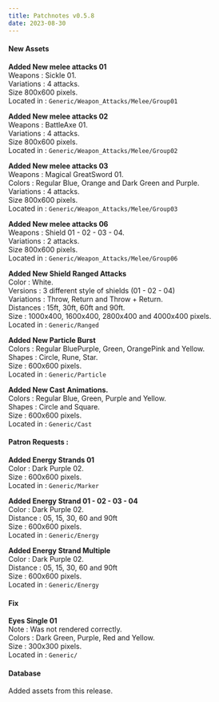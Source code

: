 ```yaml
---
title: Patchnotes v0.5.8
date: 2023-08-30
---
```


#### New Assets

**Added New melee attacks 01**  
Weapons : Sickle 01.  
Variations : 4 attacks.  
Size 800x600 pixels.  
Located in : ``Generic/Weapon_Attacks/Melee/Group01``

**Added New melee attacks 02**  
Weapons : BattleAxe 01.  
Variations : 4 attacks.  
Size 800x600 pixels.  
Located in : ``Generic/Weapon_Attacks/Melee/Group02``

**Added New melee attacks 03**  
Weapons : Magical GreatSword 01.  
Colors : Regular Blue, Orange and Dark Green and Purple.  
Variations : 4 attacks.  
Size 800x600 pixels.  
Located in : ``Generic/Weapon_Attacks/Melee/Group03``

**Added New melee attacks 06**  
Weapons : Shield 01 - 02 - 03 - 04.  
Variations : 2 attacks.  
Size 800x600 pixels.  
Located in : ``Generic/Weapon_Attacks/Melee/Group06``

**Added New Shield Ranged Attacks**  
Color : White.  
Versions : 3 different style of shields (01 - 02 - 04)  
Variations : Throw, Return and Throw + Return.   
Distances : 15ft, 30ft, 60ft and 90ft.  
Size : 1000x400, 1600x400, 2800x400 and 4000x400 pixels.  
Located in : ``Generic/Ranged``

**Added New Particle Burst**  
Colors : Regular BluePurple, Green, OrangePink and Yellow.  
Shapes : Circle, Rune, Star.  
Size : 600x600 pixels.  
Located in : ``Generic/Particle``

**Added New Cast Animations.**  
Colors : Regular Blue, Green, Purple and Yellow.  
Shapes : Circle and Square.  
Size : 600x600 pixels.  
Located in : ``Generic/Cast``

#### Patron Requests :

**Added Energy Strands 01**  
Color : Dark Purple 02.  
Size : 600x600 pixels.  
Located in : ``Generic/Marker``

**Added Energy Strand 01 - 02 - 03 - 04**  
Color : Dark Purple 02.  
Distance : 05, 15, 30, 60 and 90ft  
Size : 600x600 pixels.  
Located in : ``Generic/Energy``

**Added Energy Strand Multiple**  
Color : Dark Purple 02.  
Distance : 05, 15, 30, 60 and 90ft  
Size : 600x600 pixels.  
Located in : ``Generic/Energy``

#### Fix

**Eyes Single 01**  
Note : Was not rendered correctly.  
Colors : Dark Green, Purple, Red and Yellow.  
Size : 300x300 pixels.  
Located in : ``Generic/``

#### Database

Added assets from this release.



